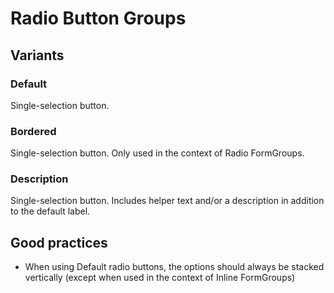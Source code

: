 
# Radio Button Groups

## Variants

### Default

Single-selection button.

<Canvas>
  <Story id="design-system-form-elements-radiobuttongroup--default"/>
</Canvas>

### Bordered

Single-selection button. Only used in the context of Radio FormGroups.

<Canvas>
  <Story id="design-system-form-elements-radiobuttongroup--bordered-row"/>
</Canvas>

### Description

Single-selection button. Includes helper text and/or a description in addition to the default label.

<Canvas>
  <Story id="design-system-form-elements-radiobuttongroup--description-row"/>
</Canvas>

## Good practices

* When using Default radio buttons, the options should always be stacked vertically (except when used in the context of Inline FormGroups)
